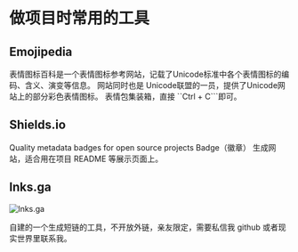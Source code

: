 
# 做项目时常用的工具

## Emojipedia

<AppCard picOrgin="https://lnks.ga/xiK62Z" appName="Emojipedia" website="https://emojipedia.org/">
    表情图标百科是一个表情图标参考网站，记载了Unicode标准中各个表情图标的编码、含义、演变等信息。 网站同时也是
    Unicode联盟的一员，提供了Unicode网站上的部分彩色表情图标。
</AppCard>

<Callout>
    表情包集装箱，直接 ``Ctrl + C```即可。
</Callout>

## Shields.io

<AppCard picOrgin="https://lnks.ga/QwT6Ji" appName="Shield.io" website="https://shields.io/">
    Quality metadata badges for open source projects
</AppCard>

<Callout>
    Badge（徽章） 生成网站，适合用在项目 README 等展示页面上。
</Callout>

## lnks.ga

![lnks.ga](/images/url_shortener.png)

<Callout>
    自建的一个生成短链的工具，不开放外链，亲友限定，需要私信我 github 或者现实世界里联系我。
</Callout>
